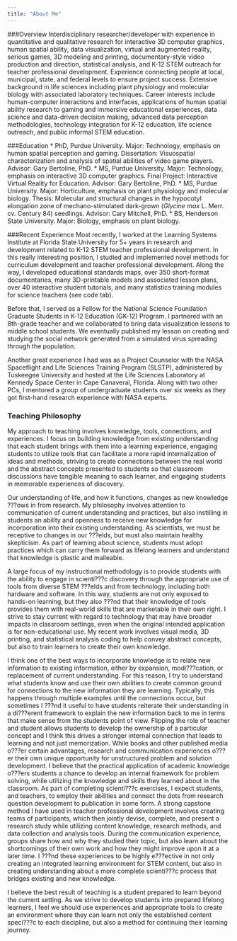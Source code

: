 ```yaml
---
title: "About Me"
---
```


###Overview
Interdisciplinary researcher/developer with experience in quantitative and qualitative research for interactive 3D computer graphics, human spatial ability, data        visualization, virtual and augmented reality, serious games, 3D modeling and printing, documentary-style video production and direction, statistical analysis, and K-12 STEM outreach for teacher professional development. Experience connecting people at local, municipal, state, and federal levels to ensure project success. Extensive background in life sciences including plant physiology and molecular biology with associated laboratory techniques. Career interests include human-computer interactions and interfaces, applications of human spatial ability research to gaming and immersive educational experiences, data science and data-driven decision making, advanced data perception methodologies, technology integration for K-12 education, life science outreach, and public informal STEM education.

###Education
* PhD, Purdue University. Major: Technology, emphasis on human spatial perception and gaming. Dissertation: Visuospatial characterization and analysis of spatial abilities of video game players. Advisor: Gary Bertoline, PhD.
* MS, Purdue University. Major: Technology, emphasis on interactive 3D computer graphics. Final Project: Interactive Virtual Reality for Education. Advisor: Gary Bertoline, PhD.
* MS, Purdue University. Major: Horticulture, emphasis on plant physiology and molecular biology. Thesis: Molecular and structural changes in the hypocotyl elongation zone of mechano-stimulated dark-grown (_Glycine max_ L. Merr. cv. Century 84) seedlings. Advisor: Cary Mitchell, PhD. 
* BS, Henderson State University. Major: Biology, emphasis on plant biology.

###Recent Experience
Most recently, I worked at the Learning Systems Institute at Florida State University for 5+ years in research and development related to K-12 STEM teacher professional development. In this really interesting position, I studied and implemented novel methods for curriculum development and teacher professional development. Along the way, I developed educational standards maps, over 350 short-format documentaries, many 3D-printable models and associated lesson plans, over 40 interactive student tutorials, and many statistics training modules for science teachers (see code tab). 

Before that, I served as a Fellow for the National Science Foundation Graduate Students in K-12 Education (GK-12) Program. I partnered with an 8th-grade teacher and we collaborated to bring data visualization lessons to middle school students. We eventually published my lesson on creating and studying the social network generated from a simulated virus spreading through the population. 

Another great experience I had was as a Project Counselor with the NASA Spaceflight and Life Sciences Training Program (SLSTP), administered by Tuskeegee University and hosted at the Life Sciences Laboratory at Kennedy Space Center in Cape Canaveral, Florida. Along with two other PCs, I mentored a group of undergraduate students over six weeks as they got first-hand research experience with NASA experts.

### Teaching Philosophy
My approach to teaching involves knowledge, tools, connections, and experiences. I focus on building knowledge from existing understanding that each student brings with them into a learning experience, engaging students to utilize tools that can facilitate a more rapid internalization of ideas and methods, striving to create connections between the real world and the abstract concepts presented to students so that classroom discussions have tangible meaning to each learner, and engaging students in memorable experiences of discovery.

Our understanding of life, and how it functions, changes as new knowledge ???ows in from research. My philosophy involves attention to communication of current understanding and practices, but also instilling in students an ability and openness to receive new knowledge for incorporation into their existing understanding. As scientists, we must be receptive to changes in our ???elds, but must also maintain healthy skepticism. As part of learning about science, students must adopt practices which can carry them forward as lifelong learners and understand that knowledge is plastic and malleable.

A large focus of my instructional methodology is to provide students with the ability to engage in scienti???c discovery through the appropriate use of tools from diverse STEM ???elds and from technology, including both hardware and software. In this way, students are not only exposed to hands-on learning, but they also ???nd that their knowledge of tools provides them with real-world skills that are marketable in their own right. I strive to stay current with regard to technology that may have broader impacts in classroom settings, even when the original intended application is for non-educational use. My recent work involves visual media, 3D printing, and statistical analysis coding to help convey abstract concepts, but also to train learners to create their own knowledge.

I think one of the best ways to incorporate knowledge is to relate new information to existing information, either by expansion, modi???cation, or replacement of current understanding. For this reason, I try to understand what students know and use their own abilities to create common ground for connections to the new information they are learning. Typically, this happens through multiple examples until the connections occur, but sometimes I ???nd it useful to have students reiterate their understanding in a di???erent framework to explain the new information back to me in terms that make sense from the students point of view. Flipping the role of teacher and student allows students to develop the ownership of a particular concept and I think this drives a stronger internal connection that leads to learning and not just memorization.
While books and other published media o???er certain advantages, research and communication experiences o???er their own unique opportunity for unstructured problem and solution development. I believe that the practical application of academic knowledge o???ers students a chance to develop an internal framework for problem solving, while utilizing the knowledge and skills they learned about in the classroom. As part of completing scienti???c exercises, I expect students, and teachers, to employ their abilities and connect the dots from research question development to publication in some form. A strong capstone method I have used in teacher professional development involves creating teams of participants, which then jointly devise, complete, and present a research study while utilizing content knowledge, research methods, and data collection and analysis tools. During the communication experience, groups share how and why they studied their topic, but also learn about the shortcomings of their own work and how they might improve upon it at a later time. I ???nd these experiences to be highly e???ective in not only creating an integrated learning environment for STEM content, but also in creating understanding about a more complete scienti???c process that bridges existing and new knowledge.

I believe the best result of teaching is a student prepared to learn beyond the current setting. As we strive to develop students into prepared lifelong learners, I feel we should use experiences and appropriate tools to create an environment where they can learn not only the established content speci???c to each discipline, but also a method for continuing their learning journey.
